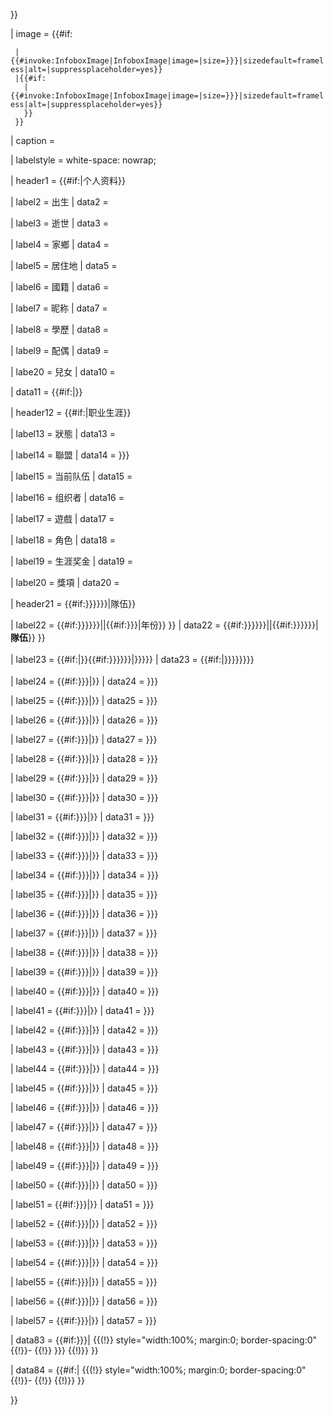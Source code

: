 {{Infobox
| bodyclass   = vcard
| subbox     = {{{subbox|}}}
| child      = {{Yesno|{{{embed|no}}}}}
| aboveclass  = fn
| above       = {{{ID|}}}

| subheaderclass = 
| subheader   = {{#if:{{{name|}}}|<span class="name">{{{name}}}</span>{{#if:{{{name_trans|}}}|<br />（<span class="name">{{{name_trans}}}</span>）}}}}

| image       = {{#if:{{{image|}}}
  |{{#invoke:InfoboxImage|InfoboxImage|image={{{image|}}}|size={{{image_size|{{{size|}}}}}}|sizedefault=frameless|alt={{{alt|}}}|suppressplaceholder=yes}}
  |{{#if:{{{logo|}}}
    |{{#invoke:InfoboxImage|InfoboxImage|image={{{logo|}}}|size={{{image_size|{{{size|}}}}}}|sizedefault=frameless|alt={{{alt|}}}|suppressplaceholder=yes}}
    }}
  }}
| caption     = {{{caption|}}}

| labelstyle = white-space: nowrap;

| header1   = {{#if:{{{birth_date|}}}{{{birth_name|}}}{{{birth_place|}}}{{{death_date|}}}{{{death_place|}}}{{{hometown|}}}{{{residence|}}}{{{nationality|}}}|个人资料}}

| label2     = 出生
| data2      = {{br separated entries|1={{{birth_name|}}}|2={{{birth_date|}}}|3={{{birth_place|}}}}}

| label3     = 逝世
| data3      = {{br separated entries|1={{{death_date|}}}|2={{{death_place|}}}}}

| label4     = 家鄉
| data4      = {{{hometown|}}}

| label5     = 居住地
| data5      = {{{residence|}}}

| label6     = 國籍
| data6      = {{{nationality|}}}

| label7    = 昵称
| data7     = {{{nickname|}}}

| label8    = 學歷
| data8     = {{{education|}}}

| label9    = 配偶
| data9    = {{{spouse|}}}

| labe20    = 兒女
| data10     = {{{children|}}}

| data11    = {{#if:{{{website|}}}|{{official website|{{{website}}}}}}}

| header12  = {{#if:{{{team|}}}{{{league|}}}{{{leagues|}}}{{{games|}}}{{{role|}}}{{{coach|}}}{{{earnings|}}}|职业生涯}}

| label13     = 狀態
| data13      = {{{status|}}}

| label14   = 聯盟
| data14     = {{{league|{{{leagues|}}}}}}

| label15    = 当前队伍
| data15     = {{{team|}}}

| label16    = 组织者
| data16     =  {{{coach|}}}

| label17    = 遊戲
| data17     = {{{games|}}}

| label18    = 角色
| data18     = {{{role|}}}

| label19   = 生涯奖金
| data19    = {{{earnings|}}}

| label20    = 獎項
| data20     = {{{awards|}}}

| header21   = {{#if:{{{team1|{{{clubs1|{{{clubs|}}}}}}}}}{{{game1|}}}{{{game1team1|}}}|隊伍}}

| label22    = {{#if:{{{team1|{{{clubs1|{{{clubs|}}}}}}}}}||{{#if:{{{years1|{{{years|}}}}}}|年份}} }}
| data22     = {{#if:{{{team1|{{{clubs1|{{{clubs|}}}}}}}}}||{{#if:{{{team1|{{{clubs1|{{{clubs|}}}}}}}}}|'''隊伍'''}} }}

| label23   = {{#if:{{{clubs|}}}|<span style="line-height:1.7em">}}{{#if:{{{team1|{{{clubs1|{{{clubs|}}}}}}}}}|<span style="font-weight:normal">{{{years1|{{{years|–}}}}}}</span>}}
| data23     = {{#if:{{{clubs|}}}|<span style="line-height:1.7em">}}{{{team1|{{{clubs1|{{{clubs|}}}}}}}}}

| label24    = {{#if:{{{team2|{{{clubs2|}}}}}}|<span style="font-weight:normal">{{{years2|–}}}</span>}}
| data24     = {{{team2|{{{clubs2|}}}}}}

| label25    = {{#if:{{{team3|{{{clubs3|}}}}}}|<span style="font-weight:normal">{{{years3|–}}}</span>}}
| data25     = {{{team3|{{{clubs3|}}}}}}

| label26    = {{#if:{{{team4|{{{clubs4|}}}}}}|<span style="font-weight:normal">{{{years4|–}}}</span>}}
| data26     = {{{team4|{{{clubs4|}}}}}}

| label27    = {{#if:{{{team5|{{{clubs5|}}}}}}|<span style="font-weight:normal">{{{years5|–}}}</span>}}
| data27     = {{{team5|{{{clubs5|}}}}}}

| label28    = {{#if:{{{team6|{{{clubs6|}}}}}}|<span style="font-weight:normal">{{{years6|–}}}</span>}}
| data28     = {{{team6|{{{clubs6|}}}}}}

| label29    = {{#if:{{{team7|{{{clubs7|}}}}}}|<span style="font-weight:normal">{{{years7|–}}}</span>}}
| data29     = {{{team7|{{{clubs7|}}}}}}

| label30    = {{#if:{{{team8|{{{clubs8|}}}}}}|<span style="font-weight:normal">{{{years8|–}}}</span>}}
| data30     = {{{team8|{{{clubs8|}}}}}}

| label31    = {{#if:{{{team9|{{{clubs9|}}}}}}|<span style="font-weight:normal">{{{years9|–}}}</span>}}
| data31     = {{{team9|{{{clubs9|}}}}}}

| label32   = {{#if:{{{team10|{{{clubs10|}}}}}}|<span style="font-weight:normal">{{{years10|–}}}</span>}}
| data32     = {{{team10|{{{clubs10|}}}}}}

| label33    = {{#if:{{{team11|{{{clubs11|}}}}}}|<span style="font-weight:normal">{{{years11|–}}}</span>}}
| data33     = {{{team11|{{{clubs11|}}}}}}

| label34    = {{#if:{{{team12|{{{clubs12|}}}}}}|<span style="font-weight:normal">{{{years12|–}}}</span>}}
| data34     = {{{team12|{{{clubs12|}}}}}}

| label35    = {{#if:{{{team13|{{{clubs13|}}}}}}|<span style="font-weight:normal">{{{years13|–}}}</span>}}
| data35     = {{{team13|{{{clubs13|}}}}}}

| label36    = {{#if:{{{team14|{{{clubs14|}}}}}}|<span style="font-weight:normal">{{{years14|–}}}</span>}}
| data36     = {{{team14|{{{clubs14|}}}}}}

| label37    = {{#if:{{{team15|{{{clubs15|}}}}}}|<span style="font-weight:normal">{{{years15|–}}}</span>}}
| data37     = {{{team15|{{{clubs15|}}}}}}

| label38    = {{#if:{{{team16|{{{clubs16|}}}}}}|<span style="font-weight:normal">{{{years16|–}}}</span>}}
| data38     = {{{team16|{{{clubs16|}}}}}}

| label39    = {{#if:{{{team17|{{{clubs17|}}}}}}|<span style="font-weight:normal">{{{years17|–}}}</span>}}
| data39     = {{{team17|{{{clubs17|}}}}}}

| label40    = {{#if:{{{team18|{{{clubs18|}}}}}}|<span style="font-weight:normal">{{{years18|–}}}</span>}}
| data40     = {{{team18|{{{clubs18|}}}}}}

| label41    = {{#if:{{{team19|{{{clubs19|}}}}}}|<span style="font-weight:normal">{{{years19|–}}}</span>}}
| data41     = {{{team19|{{{clubs190|}}}}}}

| label42    = {{#if:{{{team20|{{{clubs20|}}}}}}|<span style="font-weight:normal">{{{years20|–}}}</span>}}
| data42     = {{{team20|{{{clubs20|}}}}}}

| label43    = {{#if:{{{team21|{{{clubs21|}}}}}}|<span style="font-weight:normal">{{{years21|–}}}</span>}}
| data43    = {{{team21|{{{clubs21|}}}}}}

| label44    = {{#if:{{{team22|{{{clubs22|}}}}}}|<span style="font-weight:normal">{{{years22|–}}}</span>}}
| data44    = {{{team22|{{{clubs22|}}}}}}

| label45    = {{#if:{{{team23|{{{clubs23|}}}}}}|<span style="font-weight:normal">{{{years23|–}}}</span>}}
| data45    = {{{team23|{{{clubs23|}}}}}}

| label46    = {{#if:{{{team24|{{{clubs24|}}}}}}|<span style="font-weight:normal">{{{years24|–}}}</span>}}
| data46    = {{{team24|{{{clubs24|}}}}}}

| label47    = {{#if:{{{team25|{{{clubs25|}}}}}}|<span style="font-weight:normal">{{{years25|–}}}</span>}}
| data47    = {{{team25|{{{clubs25|}}}}}}

| label48    = {{#if:{{{team26|{{{clubs26|}}}}}}|<span style="font-weight:normal">{{{years26|–}}}</span>}}
| data48    = {{{team26|{{{clubs26|}}}}}}

| label49    = {{#if:{{{team27|{{{clubs27|}}}}}}|<span style="font-weight:normal">{{{years27|–}}}</span>}}
| data49    = {{{team27|{{{clubs27|}}}}}}

| label50    = {{#if:{{{team28|{{{clubs28|}}}}}}|<span style="font-weight:normal">{{{years28|–}}}</span>}}
| data50    = {{{team28|{{{clubs28|}}}}}}

| label51    = {{#if:{{{team29|{{{clubs29|}}}}}}|<span style="font-weight:normal">{{{years29|–}}}</span>}}
| data51    = {{{team29|{{{clubs29|}}}}}}

| label52    = {{#if:{{{team30|{{{clubs30|}}}}}}|<span style="font-weight:normal">{{{years30|–}}}</span>}}
| data52    = {{{team30|{{{clubs30|}}}}}}

| label53    = {{#if:{{{team31|{{{clubs31|}}}}}}|<span style="font-weight:normal">{{{years31|–}}}</span>}}
| data53    = {{{team31|{{{clubs31|}}}}}}

| label54    = {{#if:{{{team32|{{{clubs32|}}}}}}|<span style="font-weight:normal">{{{years32|–}}}</span>}}
| data54    = {{{team32|{{{clubs32|}}}}}}

| label55    = {{#if:{{{team33|{{{clubs33|}}}}}}|<span style="font-weight:normal">{{{years33|–}}}</span>}}
| data55    = {{{team33|{{{clubs33|}}}}}}

| label56    = {{#if:{{{team34|{{{clubs34|}}}}}}|<span style="font-weight:normal">{{{years34|–}}}</span>}}
| data56   = {{{team34|{{{clubs34|}}}}}}

| label57    = {{#if:{{{team35|{{{clubs35|}}}}}}|<span style="font-weight:normal">{{{years35|–}}}</span>}}
| data57    = {{{team35|{{{clubs35|}}}}}}

| data83      = {{#if:{{{module|{{{module1|}}}}}}|<nowiki />
{{(!}} style="width:100%; margin:0; border-spacing:0"
{{!}}-
{{!}}
{{{module|{{{module1|}}}}}}
{{!)}}
}}

| data84      = {{#if:{{{module2|}}}|<nowiki />
{{(!}} style="width:100%; margin:0; border-spacing:0"
{{!}}-
{{!}}
{{{module2|}}}
{{!)}}
}}

}}<noinclude>
{{documentation}}
</noinclude>